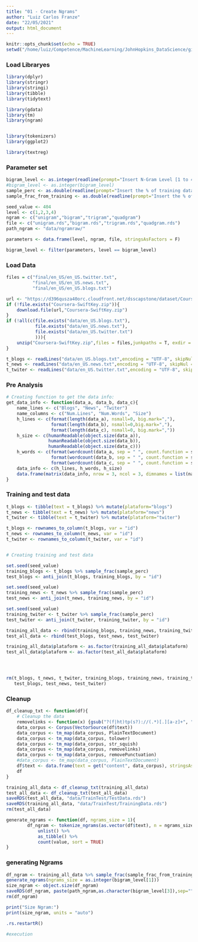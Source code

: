 ```yaml
---
title: "01 - Create Ngrams"
author: "Luiz Carlos Franze"
date: "22/05/2021"
output: html_document
---
```


```r
knitr::opts_chunk$set(echo = TRUE)
setwd("/home/luiz/Competence/MachineLearning/JohnHopkins_DataScience/git_temp/CourseAssignment10")
```


### Load Libraryes

```r
library(dplyr)
library(stringr)
library(stringi)
library(tibble)
library(tidytext)

library(gdata)
library(tm)
library(ngram)


library(tokenizers)
library(ggplot2)

library(textreg)
```

### Parameter set

```r

bigram_level <- as.integer(readline(prompt="Insert N-Gram Level [1 to 4]: "))
#bigram_level <- as.integer(bigram_level)
sample_perc <- as.double(readline(prompt="Insert the % of training data [0.01 to 1]: "))
sample_frac_from_training <- as.double(readline(prompt="Insert the % of df size from training data [0.01 to 1]: "))

seed_value <- 404
level <- c(1,2,3,4)
ngram <- c("unigram","bigram","trigram","quadgram")
file <- c("unigram.rds","bigram.rds","trigram.rds","quadgram.rds")
path_ngram <- "data/ngramraw/"

parameters <- data.frame(level, ngram, file, stringsAsFactors = F)

bigram_level <- filter(parameters, level == bigram_level)
```


### Load Data

```r
files = c("final/en_US/en_US.twitter.txt",
          "final/en_US/en_US.news.txt",
          "final/en_US/en_US.blogs.txt")

url <- "https://d396qusza40orc.cloudfront.net/dsscapstone/dataset/Coursera-SwiftKey.zip"
if (!file.exists("Coursera-SwiftKey.zip")){
    download.file(url,"Coursera-SwiftKey.zip")
}
if (!all(c(file.exists("data/en_US.blogs.txt"),
           file.exists("data/en_US.news.txt"),
           file.exists("data/en_US.twitter.txt")
           ))){
    unzip("Coursera-SwiftKey.zip",files = files,junkpaths = T, exdir = "data")
}

t_blogs <- readLines("data/en_US.blogs.txt",encoding = "UTF-8", skipNul = TRUE)
t_news <- readLines("data/en_US.news.txt",encoding = "UTF-8", skipNul = TRUE)
t_twiter <- readLines("data/en_US.twitter.txt",encoding = "UTF-8", skipNul = TRUE)
```


### Pre Analysis

```r
# Creating function to get the data info:
get_data_info <- function(data_a, data_b, data_c){
    name_lines <- c("Blogs", "News", "Twiter")
    name_columns <- c("Num.Lines", "Num.Words", "Size")
    h_lines <- c(format(length(data_a), nsmall=0, big.mark=","),
                 format(length(data_b), nsmall=0,big.mark=","),
                 format(length(data_c), nsmall=0, big.mark=","))
    h_size <- c(humanReadable(object.size(data_a)),
                humanReadable(object.size(data_b)),
                humanReadable(object.size(data_c)))
    h_words <- c(format(wordcount(data_a, sep = " ", count.function = sum), nsmall=0, big.mark=","),
                 format(wordcount(data_b, sep = " ", count.function = sum), nsmall=0, big.mark=","),
                 format(wordcount(data_c, sep = " ", count.function = sum), nsmall=0, big.mark=","))
    data_info <- c(h_lines, h_words, h_size)
    data.frame(matrix(data_info, nrow = 3, ncol = 3, dimnames = list(name_lines, name_columns)))
}
```


### Training and test data

```r
t_blogs <- tibble(text = t_blogs) %>% mutate(plataform="blogs")
t_news <- tibble(text = t_news) %>% mutate(plataform="news")
t_twiter <- tibble(text = t_twiter) %>% mutate(plataform="twiter")

t_blogs <- rownames_to_column(t_blogs, var = "id")
t_news <- rownames_to_column(t_news, var = "id")
t_twiter <- rownames_to_column(t_twiter, var = "id")


# Creating training and test data

set.seed(seed_value)
training_blogs <- t_blogs %>% sample_frac(sample_perc)
test_blogs <- anti_join(t_blogs, training_blogs, by = "id")

set.seed(seed_value)
training_news <- t_news %>% sample_frac(sample_perc)
test_news <- anti_join(t_news, training_news, by = "id")

set.seed(seed_value)
training_twiter <- t_twiter %>% sample_frac(sample_perc)
test_twiter <- anti_join(t_twiter, training_twiter, by = "id")

training_all_data <- rbind(training_blogs, training_news, training_twiter)
test_all_data <- rbind(test_blogs, test_news, test_twiter)

training_all_data$plataform <- as.factor(training_all_data$plataform)
test_all_data$plataform <- as.factor(test_all_data$plataform)




rm(t_blogs, t_news, t_twiter, training_blogs, training_news, training_twiter,
   test_blogs, test_news, test_twiter)
```

### Cleanup



```r
df_cleanup_txt <- function(df){
    # Cleanup the data
    removelinks <- function(x) {gsub("?(f|ht)tp(s?)://(.*)[.][a-z]+", "", x)}
    data_corpus <- Corpus(VectorSource(df$text))
    data_corpus <- tm_map(data_corpus, PlainTextDocument)
    data_corpus <- tm_map(data_corpus, tolower)
    data_corpus <- tm_map(data_corpus, str_squish)
    data_corpus <- tm_map(data_corpus, removelinks)
    data_corpus <- tm_map(data_corpus, removePunctuation)
    #data_corpus <- tm_map(data_corpus, PlainTextDocument)
    df$text <- data.frame(text = get("content", data_corpus), stringsAsFactors = FALSE)[,1]
    df
}
```

```r
training_all_data <- df_cleanup_txt(training_all_data)
test_all_data <- df_cleanup_txt(test_all_data)
saveRDS(test_all_data, "data/TrainTest/TestData.rds")
saveRDS(training_all_data, "data/TrainTest/TrainingData.rds")
rm(test_all_data)
```


```r
generate_ngrams <- function(df, ngrams_size = 1){
        df_ngram <- tokenize_ngrams(as.vector(df$text), n = ngrams_size, n_min = ngrams_size, simplify = T) %>%
            unlist() %>%
            as_tibble() %>%
            count(value, sort = TRUE) 
}
```


### generating Ngrams

```r
df_ngram <- training_all_data %>% sample_frac(sample_frac_from_training) %>% #Decrease from 0.7 to 0.35 sample
generate_ngrams(ngrams_size = as.integer(bigram_level[1]))
size_ngram <- object.size(df_ngram)
saveRDS(df_ngram, paste(path_ngram,as.character(bigram_level[3]),sep=""))
rm(df_ngram)


```




```r
print("Size Ngram:")
print(size_ngram, units = "auto")
```


```r
.rs.restartR()
```



```r
#execution
```

